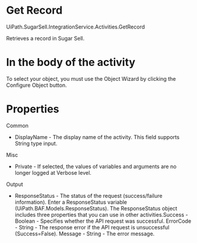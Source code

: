 ﻿# Get Record

UiPath.SugarSell.IntegrationService.Activities.GetRecord

Retrieves a record in Sugar Sell.

# In the body of the activity

To select your object, you must use the Object Wizard by clicking the Configure Object button.

# Properties

Common

* DisplayName - The display name of the activity. This field supports String type input.

Misc

* Private - If selected, the values of variables and arguments are no longer logged at Verbose level.

Output

* ResponseStatus - The status of the request (success/failure information). Enter a ResponseStatus variable (UiPath.BAF.Models.ResponseStatus). The ResponseStatus object includes three properties that you can use in other activities.Success - Boolean - Specifies whether the API request was successful. ErrorCode - String - The response error if the API request is unsuccessful (Success=False). Message - String - The error message.
